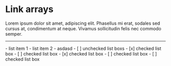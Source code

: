 # Link arrays 

Lorem ipsum dolor sit amet, adipiscing elit. Phasellus mi erat, sodales sed cursus at, condimentum at neque. Vivamus sollicitudin felis nec commodo semper.

***

<LinkArray>
  <LinkArrayItem headerType="IMAGE" headerImage="https://placehold.co/600x400">
    - list item 1
    - list item 2
    - asdasd
  </LinkArrayItem>

  <LinkArrayItem headerType="COLOR" headerColor="#ff00FF">
    - [ ] unchecked list boxs
    - [x] checked list box
    - [ ] checked list box
    - [x] checked list box
    - [ ] checked list box
    - [ ] checked list box
  </LinkArrayItem>
</LinkArray>